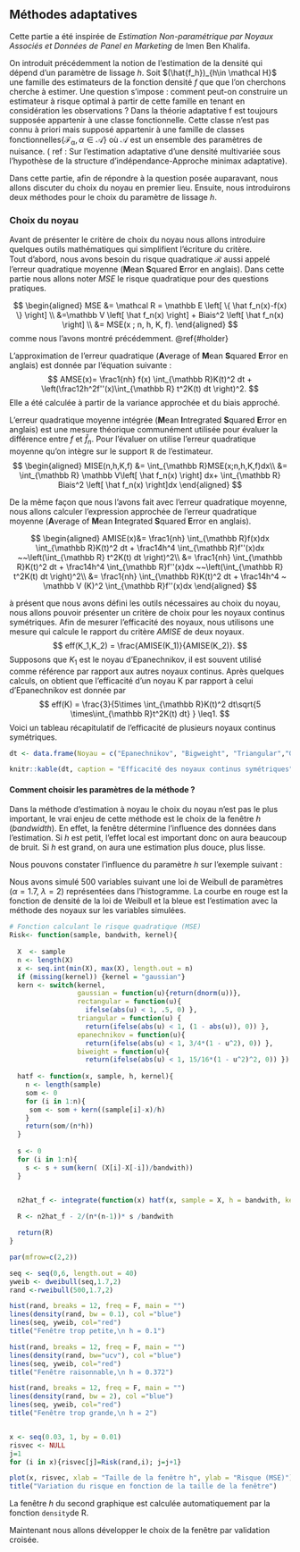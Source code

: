 ## Méthodes adaptatives 
Cette partie a été inspirée de *Estimation Non-paramétrique par Noyaux Associés
et Données de Panel en Marketing* de Imen Ben Khalifa.

  \hspace*{0.5cm} On introduit précédemment la notion de l'estimation de la densité qui dépend d'un paramètre de lissage $h$. Soit  $(\hat{f_h})_{h\in \mathcal H}$ une famille des estimateurs de la fonction densité $f$ que que l'on cherchons cherche à estimer.\newline
Une question s'impose : comment peut-on construire un estimateur à risque optimal à partir de cette famille en tenant en considération les observations ? \newline
Dans la théorie adaptative f est toujours supposée appartenir à une classe fonctionnelle. Cette classe n'est pas connu à priori mais supposé appartenir à une famille de classes fonctionnelles{$\mathcal{F_{\alpha}},\alpha \in\mathcal{A}$} où $\mathcal{A}$ est un ensemble des paramètres de nuisance. ( ref : Sur l’estimation adaptative d’une densité multivariée sous l’hypothèse de la structure d’indépendance-Approche minimax adaptative).\newline

  \hspace*{0.5cm}  Dans cette partie, afin de répondre à la question posée auparavant, nous allons discuter du choix du noyau en premier lieu. Ensuite, nous introduirons deux méthodes pour le choix du paramètre de lissage $h$.

 
### Choix du noyau

  \hspace*{0.5cm} Avant de présenter le critère de choix du noyau nous allons introduire quelques outils mathématiques qui simplifient l'écriture du critère.  
  Tout d'abord, nous avons besoin du risque quadratique $\mathcal R$ aussi appelé l'erreur quadratique moyenne (**M**ean **S**quared **E**rror en anglais). Dans cette partie nous allons noter $MSE$ le risque quadratique pour des questions pratiques.  
  
$$
\begin{aligned}
MSE &= \mathcal R = \mathbb E \left[ \{  \hat f_n(x)-f(x) \} \right] \\
&=\mathbb V \left[ \hat f_n(x) \right] + Biais^2 \left[ \hat f_n(x) \right] \\
&= MSE(x ; n, h, K, f).
\end{aligned}
$$
comme nous l'avons montré précédemment. \@ref{#holder}  

\begin{propri} (Biais ponctuel)
Pour tout $x$ fixé dans $\mathbb R$, le biais de l'estimateur $\hat f_n$ est donnée par l'équation suivante : 
$$Biais \left[ \hat f_n(x) \right] \approx \frac12h^2f''(x)\int_{\mathbb R} t^2K(t) dt.$$
\end{propri}

\begin{demo}
Démontrons la propriété du biais.
Rappelons que les variables aléatoires $\{ X_1,~\dots, ~X_n\}$ sont $i.i.d.$, alors
$$
\begin{aligned}
Biais  \left[ \hat f_n(x) \right] &= \mathbb E \left[ \hat f_n(x) \right] - f(x) \\
&= \mathbb E \left[ \frac1{nh} \sum\limits_{i=1}^n K\left(\frac{X_i-x}h\right) - f(x) \right] \\
&= \frac1{nh} \sum\limits_{i=1}^n \mathbb E \left[  K\left(\frac{X_i-x}h\right) \right] - f(x) ~\text{par linéarité de l'espérance} \\
&= \frac1{h} \mathbb E \left[  K\left(\frac{X_1-x}h\right) \right] - f(x) ~~~~~\text{car les } X_i \text{ sont }i.i.d.\\
&= \frac1{h} \int_{\mathbb R}  K\left(\frac{x_1-x}h\right) f(x_1)dx_1 - f(x).
\end{aligned}
$$

Procédons à un changement de variables.
$$t=\frac{x_1-x}h ~~~~\hbox{et}~~~~dt =\frac{dx_1}h.$$
On obtient alors, 
$$
Biais  \left[ \hat f_n(x) \right]
= \int_{\mathbb R}  K(t)  f(x+ht)dt - f(x).
$$

Après avoir transformé l'écriture du biais, nous pouvons donner une approximation de celui-ci en utilisant la formule de Taylor-Young à l'ordre 2.
$$f(x+ht)=f(x)+htf'(x)+\frac{h^2t^2}2 f''(x)+o(h^2t^2).$$
Ce qui nous donne en remplaçant dans la formule
$$
Biais \left[ \hat f_n(x) \right] = \frac12h^2f''(x)\int_{\mathbb R} t^2K(t) dt - f(x) + o(h^2t^2).
$$

et puisque le noyau est centré et son intégrale sur $\mathbb R$ est égale à $1$, on a bien que 
$$Biais \left[ \hat f_n(x) \right] \approx \frac12h^2f''(x)\int_{\mathbb R} t^2K(t) dt.$$

\end{demo}

\begin{propri} (Variance ponctuelle)
Pour tout $x$ fixé dans $\mathbb R$, la variance de l'estimateur $\hat f_n$ est donnée par l'équation suivante : 
$$\mathbb V \left[ \hat f_n(x) \right] \approx \frac1{nh} f(x) \int_{\mathbb R}K(t)^2 dt.$$
\end{propri}

\begin{demo}
Démontrons la propriété de la variance.
Rappelons que les variables aléatoires $\{ X_1,~\dots, ~X_n\}$ sont $i.i.d.$, alors
$$
\begin{aligned}
\mathbb V  \left[ \hat f_n(x) \right] &= \mathbb V \left[ \frac1{nh} \sum\limits_{i=1}^n K\left(\frac{X_i-x}h\right) \right] \\
&= \frac1{nh^2} \mathbb V \left[  K\left(\frac{X_1-x}h\right) \right] ~~~~~\text{car les } X_i \text{ sont }i.i.d.\\
&= \frac1{nh^2} \mathbb E \left[  K\left(\frac{X_1-x}h\right)^2 \right] - \frac1{nh^2} \mathbb E \left[  K\left(\frac{X_1-x}h\right) \right]^2\\
&= \frac1{nh^2} \int_{\mathbb R}  K^2\left(\frac{x_1-x}h\right) f(x_1)dx_1 - \frac1{nh^2} \left[\int_{\mathbb R}  K\left(\frac{x_1-x}h\right) f(x_1)dx_1\right]^2.
\end{aligned}
$$
On effectue encore une fois le même changement de variables.
$$t=\frac{x_1-x}h ~~~~\hbox{et}~~~~dt =\frac{dx_1}h.$$
Nous trouvons désormais,
$$
\begin{aligned}
\mathbb V  \left[ \hat f_n(x) \right] &= \frac1{nh} \int_{\mathbb R}  K^2\left(t\right) f(x+ht)dt - \frac1{n} \left[\int_{\mathbb R}  K\left(t\right) f(x+ht)dt\right]^2\\
&= \frac1{nh} \int_{\mathbb R}  K^2\left(t\right) f(x+ht)dt - \frac1{n} \left[Biais \left( \hat f_n(x) \right) +f(x)\right]^2\\
&= \frac1{nh} \int_{\mathbb R}  K^2\left(t\right) f(x+ht)dt - \frac1{n} \left[O \left( h^2 \right) +f(x)\right]^2.
\end{aligned}
$$
Donc si la condition $\int_{mathbb R}K(u)^2du<+\infty$ est vérifiée et que la taille de l'échantillon est importante, l'équation suivante est avérée : 
$$\mathbb V \left[ \hat f_n(x) \right] \approx \frac1{nh} f(x) \int_{\mathbb R}K(t)^2 dt.$$

\end{demo}

L'approximation de l'erreur quadratique (**A**verage of **M**ean **S**quared **E**rror en anglais) est donnée par l'équation suivante :  
$$
AMSE(x)= \frac1{nh} f(x) \int_{\mathbb R}K(t)^2 dt + \left(\frac12h^2f''(x)\int_{\mathbb R} t^2K(t) dt \right)^2.
$$
Elle a été calculée à partir de la variance approchée et du biais approché.


L'erreur quadratique moyenne intégrée (**M**ean **I**ntregrated **S**quared **E**rror en anglais) est une mesure théorique communément utilisée pour évaluer la différence entre $f$ et $\hat f_n$. Pour l'évaluer on utilise l'erreur quadratique moyenne qu'on intègre sur le support $\mathbb R$ de l'estimateur.
$$
\begin{aligned}
MISE(n,h,K,f) &= \int_{\mathbb R}MSE(x;n,h,K,f)dx\\
&= \int_{\mathbb R} \mathbb V\left[ \hat f_n(x) \right]  dx+ \int_{\mathbb R} Biais^2 \left[ \hat f_n(x) \right]dx
\end{aligned}
$$

De la même façon que nous l'avons fait avec l'erreur quadratique moyenne, nous allons calculer l'expression approchée de l'erreur quadratique moyenne (**A**verage of **M**ean **I**ntegrated **S**quared **E**rror en anglais).

$$
\begin{aligned}
AMISE(x)&= \frac1{nh} \int_{\mathbb R}f(x)dx \int_{\mathbb R}K(t)^2 dt + \frac14h^4 \int_{\mathbb R}f''(x)dx ~~\left(\int_{\mathbb R} t^2K(t) dt \right)^2\\
&= \frac1{nh} \int_{\mathbb R}K(t)^2 dt 
+ \frac14h^4 \int_{\mathbb R}f''(x)dx ~~\left(\int_{\mathbb R} t^2K(t) dt \right)^2\\
&= \frac1{nh} \int_{\mathbb R}K(t)^2 dt 
+ \frac14h^4 ~ \mathbb V (K)^2 \int_{\mathbb R}f''(x)dx 
\end{aligned}
$$

 \hspace*{0.5cm}  à présent que nous avons défini les outils nécessaires au choix du noyau, nous allons pouvoir présenter un critère de choix pour les noyaux continus symétriques. Afin de mesurer l'efficacité des noyaux, nous utilisons une mesure qui calcule le rapport du critère $AMISE$ de deux noyaux.
$$
eff(K_1,K_2) = \frac{AMISE(K_1)}{AMISE(K_2)}.
$$
Supposons que $K_1$ est le noyau d'Epanechnikov, il est souvent utilisé comme référence par rapport aux autres noyaux continus. Après quelques calculs, on obtient que l'efficacité d'un noyau K par rapport à celui d'Epanechnikov est donnée par 
$$
eff(K) = \frac{3}{5\times \int_{\mathbb R}K(t)^2 dt\sqrt{5 \times\int_{\mathbb R}t^2K(t) dt} } \leq1.
$$
Voici un tableau récapitulatif de l'efficacité  de plusieurs noyaux continus symétriques.

```r
dt <- data.frame(Noyau = c("Epanechnikov", "Bigweight", "Triangular","Gaussien", "Rectangulaire"), Efficacité = c(1.000, 0.994, 0.986, 0.951, 0.930))
```

```r
knitr::kable(dt, caption = "Efficacité des noyaux continus symétriques", booktabs = TRUE)
```

\begin{rem}
Les valeurs d'efficacité des noyaux sont très proches les unes des autres dans le cas étudié, surtout pour les trois premiers noyaux du tableau. c'est pour cela que le choix du noyau n'a au final que peu d'importance dans l'estimation de la densité. 
\end{rem}

#### Comment choisir les paramètres de la méthode ?

  Dans la méthode d'estimation à noyau le choix du noyau n'est pas le plus important, le vrai enjeu de cette méthode est le choix de la fenêtre $h$ (*bandwidth*).
  En effet, la fenêtre détermine l'influence des données dans l'estimation. Si $h$ est petit, l'effet local est important donc on aura beaucoup de bruit. Si $h$ est grand, on aura une estimation plus douce, plus lisse.
  
  Nous pouvons constater l'influence du paramètre $h$ sur l'exemple suivant :

  Nous avons simulé 500 variables suivant une loi de Weibull de paramètres ($\alpha = 1.7$, $\lambda=2$) représentées dans l'histogramme. La courbe en rouge est la fonction de densité de la loi de Weibull et la bleue est l'estimation avec la méthode des noyaux sur les variables simulées.
```r
# Fonction calculant le risque quadratique (MSE)
Risk<- function(sample, bandwith, kernel){
  
  X  <- sample
  n <- length(X)
  x <- seq.int(min(X), max(X), length.out = n)
  if (missing(kernel)) {kernel = "gaussian"}
  kern <- switch(kernel,
                 gaussian = function(u){return(dnorm(u))},
                 rectangular = function(u){
                   ifelse(abs(u) < 1, .5, 0) },
                 triangular = function(u) {
                   return(ifelse(abs(u) < 1, (1 - abs(u)), 0)) },
                 epanechnikov = function(u){
                   return(ifelse(abs(u) < 1, 3/4*(1 - u^2), 0)) },
                 biweight = function(u){ 
                   return(ifelse(abs(u) < 1, 15/16*(1 - u^2)^2, 0)) }) # noyau caractère en fonction
  
  hatf <- function(x, sample, h, kernel){
    n <- length(sample)
    som <- 0
    for (i in 1:n){
     som <- som + kern((sample[i]-x)/h) 
    }
    return(som/(n*h))
  } 
   
  s <- 0
  for (i in 1:n){ 
    s <- s + sum(kern( (X[i]-X[-i])/bandwith)) 
  }
  

  n2hat_f <- integrate(function(x) hatf(x, sample = X, h = bandwith, kernel = kern), min(X)-50, max(X)+50)$value ^2

  R <- n2hat_f - 2/(n*(n-1))* s /bandwith

  return(R)
}

```

```r
par(mfrow=c(2,2))

seq <- seq(0,6, length.out = 40)
yweib <- dweibull(seq,1.7,2)
rand <-rweibull(500,1.7,2)

hist(rand, breaks = 12, freq = F, main = "")
lines(density(rand, bw = 0.1), col ="blue")
lines(seq, yweib, col="red")
title("Fenêtre trop petite,\n h = 0.1")

hist(rand, breaks = 12, freq = F, main = "")
lines(density(rand, bw="ucv"), col ="blue")
lines(seq, yweib, col="red")
title("Fenêtre raisonnable,\n h = 0.372")

hist(rand, breaks = 12, freq = F, main = "")
lines(density(rand, bw = 2), col ="blue")
lines(seq, yweib, col="red")
title("Fenêtre trop grande,\n h = 2")


x <- seq(0.03, 1, by = 0.01)
risvec <- NULL
j=1
for (i in x){risvec[j]=Risk(rand,i); j=j+1}

plot(x, risvec, xlab = "Taille de la fenêtre h", ylab = "Risque (MSE)")
title("Variation du risque en fonction de la taille de la fenêtre")
```
La fenêtre $h$ du second graphique est calculée automatiquement par la fonction `density`de R. 
 
 Maintenant nous allons développer le choix de la fenêtre par validation croisée.